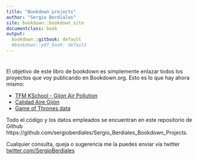 ```yaml
---
title: "Bookdown projects"
author: "Sergio Berdiales"
site: bookdown::bookdown_site
documentclass: book
output:
  bookdown::gitbook: default
  #bookdown::pdf_book: default
---
```


#  {-}

El objetivo de este libro de bookdown es simplemente enlazar todos los proyectos que voy publicando en Bookdown.org. Esto es lo que hay ahora mismo: 

- [TFM KSchool - Gijon Air Pollution](https://bookdown.org/sergioberdiales/tfm-kschool_gijon_air_pollution/)
- [Calidad Aire Gijón](https://bookdown.org/sergioberdiales/calidad_aire_gijon/)
- [Game of Thrones data](https://bookdown.org/sergioberdiales/game_of_thrones_data/)


Todo el código y los datos empleados se encuentran en este repositorio de Github https://github.com/sergioberdiales/Sergio_Berdiales_Bookdown_Projects. 

Cualquier consulta, queja o sugerencia me la puedes enviar vía twitter [twitter.com/SergioBerdiales](https://twitter.com/SergioBerdiales)

  
